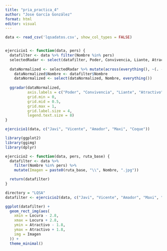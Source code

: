 ---
title: "pria_practica_4"
author: "Jose García González"
format: html
editor: visual
---

```{r}


data <- read_csv('lqsadatos.csv', show_col_types = FALSE)


ejercicio1 <- function(data, pers) {
  datafilter <- data %>% filter(Nombre %in% pers)
  selectedRadar <- select(datafilter, Poder, Convivencia, Liante, Atractivo, Locura)
  
  dataNormalized <- selectedRadar %>% mutate(across(everything(), ~(. - min(.)) / (max(.) - min(.))))
    dataNormalized$Nombre <- datafilter$Nombre
    dataNormalized <- select(dataNormalized, Nombre, everything())
  
  ggradar(dataNormalized, 
          axis.labels = c("Poder", "Convivencia", "Liante", "Atractivo", "Locura"),
          grid.min = 0, 
          grid.mid = 0.5, 
          grid.max = 1,
          grid.label.size = 4,
          legend.text.size = 8)
}

ejercicio1(data, c("Javi", "Vicente", "Amador", "Maxi", "Coque"))
```

```{r}
library(ggplot2)
library(ggimg)
library(dplyr)

ejercicio2 <- function(data, pers, ruta_base) {
  datafilter <- data %>%
    filter(Nombre %in% pers) %>%
    mutate(Imagen = paste0(ruta_base, "\\", Nombre, ".jpg"))

  return(datafilter)
}

directory = "LQSA"
datafilter <- ejercicio2(data, c("Javi", "Vicente", "Amador", "Maxi", "Coque"), directory)

ggplot(datafilter) +
  geom_rect_img(aes(
    xmin = Locura - 2.8,
    xmax = Locura + 2.8,
    ymin = Atractivo - 1.8,
    ymax = Atractivo + 1.8,
    img = Imagen
  )) +
  theme_minimal()
```
